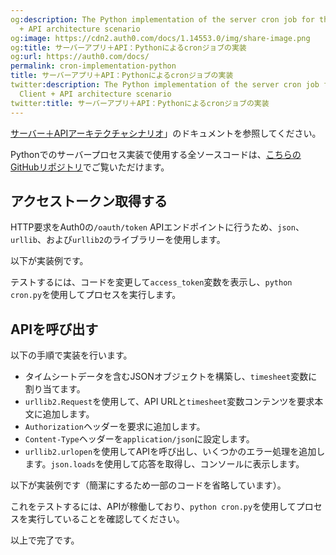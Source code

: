 ```yaml
---
og:description: The Python implementation of the server cron job for the Server Client
  + API architecture scenario
og:image: https://cdn2.auth0.com/docs/1.14553.0/img/share-image.png
og:title: サーバーアプリ＋API：Pythonによるcronジョブの実装
og:url: https://auth0.com/docs/
permalink: cron-implementation-python
title: サーバーアプリ＋API：Pythonによるcronジョブの実装
twitter:description: The Python implementation of the server cron job for the Server
  Client + API architecture scenario
twitter:title: サーバーアプリ＋API：Pythonによるcronジョブの実装
---
```


[サーバー＋APIアーキテクチャシナリオ](https://auth0.com/docs/architecture-scenarios/application/server-api)」のドキュメントを参照してください。

Pythonでのサーバープロセス実装で使用する全ソースコードは、[こちらのGitHubリポジトリ](https://github.com/auth0-samples/auth0-pnp-exampleco-timesheets/tree/master/timesheets-cron/python)でご覧いただけます。

## アクセストークン取得する

HTTP要求をAuth0の`/oauth/token` APIエンドポイントに行うため、`json`、`urllib`、および`urllib2`のライブラリーを使用します。

以下が実装例です。



テストするには、コードを変更して`access_token`変数を表示し、`python cron.py`を使用してプロセスを実行します。

## APIを呼び出す

以下の手順で実装を行います。

* タイムシートデータを含むJSONオブジェクトを構築し、`timesheet`変数に割り当てます。
* `urllib2.Request`を使用して、API URLと`timesheet`変数コンテンツを要求本文に追加します。
* `Authorization`ヘッダーを要求に追加します。
* `Content-Type`ヘッダーを`application/json`に設定します。
* `urllib2.urlopen`を使用してAPIを呼び出し、いくつかのエラー処理を追加します。`json.loads`を使用して応答を取得し、コンソールに表示します。

以下が実装例です（簡潔にするため一部のコードを省略しています）。



これをテストするには、APIが稼働しており、`python cron.py`を使用してプロセスを実行していることを確認してください。

以上で完了です。